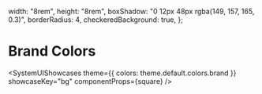 

  width: "8rem",
  height: "8rem",
  boxShadow: "0 12px 48px rgba(149, 157, 165, 0.3)",
  borderRadius: 4,
  checkeredBackground: true,
};

# Brand Colors

<SystemUIShowcases
  theme={{ colors: theme.default.colors.brand }}
  showcaseKey="bg"
  componentProps={square}
/>

